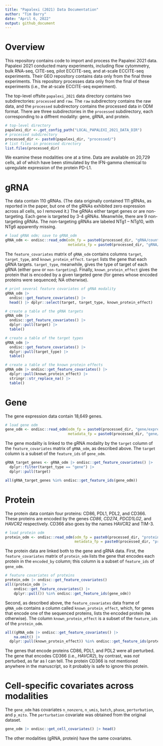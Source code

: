 ```yaml
---
title: "Papalexi (2021) Data Documentation"
author: "Tim Barry"
date: "April 6, 2022"
output: github_document
---
```


# Overview

This repository contains code to import and process the Papalexi 2021 data. Papalexi 2021 conducted many experiments, including flow cytommetry, bulk RNA-seq, CITE-seq, pilot ECCITE-seq, and at-scale ECCITE-seq experiments. Their GEO repository contains data only from the final three experiments. This repository processes data only from the final of these experiments (i.e., the at-scale ECCITE-seq experiment).

The top-level offsite `papalexi_2021` data directory contains two subdirectories: `processed` and `raw`. The `raw` subdirectory contains the raw data, and the `processed` subdirectory contains the processed data in ODM format. There are three subdirectories in the `processed` subdirectory, each corresponding to a diffrent modality: gene, gRNA, and protein.

```r
# top-level directory
papalexi_dir <-.get_config_path("LOCAL_PAPALEXI_2021_DATA_DIR")
# processed subdirectory
processed_dir <- paste0(papalexi_dir, "processed/")
# list files in processed directory
list.files(processed_dir)
```

We examine these modalities one at a time. Data are available on 20,729 cells, all of which have been stimulated by the IFN-gamma chemical to upregulate expression of the protein PD-L1.

# gRNA

The data contain 110 gRNAs. (The data originally contained 111 gRNAs, as reported in the paper, but one of the gRNAs exhibited zero expression across all cells, so I removed it.) The gRNAs either target genes or are non-targeting. Each gene is targeted by 3-4 gRNAs. Meanwhile, there are 9 non-targeting gRNAs. The non-targeting gRNAs are labeled NTg1 -- NTg10, with NTg6 apparently missing.

```r
# load gRNA odm; save to gRNA_odm
gRNA_odm <- ondisc::read_odm(odm_fp = paste0(processed_dir, "gRNA/count_matrix.odm"),
                             metadata_fp = paste0(processed_dir, "gRNA/metadata.rds"))
```

The `feature_covariates` matrix of `gRNA_odm` contains columns `target`, `target_type`, and `known_protein_effect`. `target` lists the gene that each gRNA targets. `target_type`, meanwhile, gives the type of target of each gRNA (either `gene` or `non-targeting`). Finally, `known_protein_effect` gives the protein that is encoded by a given targeted gene (for genes whose encoded proteins were sequenced; NA otherwise).

```r
# print several feature covariates of gRNA modality
gRNA_odm |>
  ondisc::get_feature_covariates() |>
  head() |> dplyr::select(target, target_type, known_protein_effect)

# create a table of the gRNA targets
gRNA_odm |>
  ondisc::get_feature_covariates() |>
  dplyr::pull(target) |>
  table()

# create a table of the target types
gRNA_odm |>
  ondisc::get_feature_covariates() |>
  dplyr::pull(target_type) |>
  table()

# create a table of the known protein effects
gRNA_odm |> ondisc::get_feature_covariates() |>
  dplyr::pull(known_protein_effect) |>
  stringr::str_replace_na() |>
  table()
```

# Gene

The gene expression data contain 18,649 genes.

```r
# load gene odm
gene_odm <- ondisc::read_odm(odm_fp = paste0(processed_dir, "gene/expression_matrix.odm"),
                             metadata_fp = paste0(processed_dir, "gene/metadata.rds"))
```

The gene modality is linked to the gRNA modality by the `target` column of the `feature_covariates` matrix of `gRNA_odm`, as described above. The `target` column is a subset of the `feature_ids` of `gene_odm`.

```r
gRNA_target_genes <- gRNA_odm |> ondisc::get_feature_covariates() |>
  dplyr::filter(target_type == "gene") |>
  dplyr::pull(target)

all(gRNA_target_genes %in% ondisc::get_feature_ids(gene_odm))
```

# Protein

The protein data contain four proteins: CD86, PDL1, PDL2, and CD366. These proteins are encoded by the genes *CD86*, *CD274*, *PDCD1LG2*, and *HAVCR2* respectively. CD366 also goes by the names HAVCR2 and TIM-3.

```r
# load protein odm
protein_odm <- ondisc::read_odm(odm_fp = paste0(processed_dir, "protein/count_matrix.odm"),
                                metadata_fp = paste0(processed_dir, "protein/metadata.rds"))
```

The protein data are linked both to the gene and gRNA data. First, the `feature_covariates` matrix of `protein_odm` lists the gene that encodes each protein in the `encoded_by` column; this column is a subset of `feature_ids` of `gene_odm`.

```r
# feature covariates of proteins
protein_odm |> ondisc::get_feature_covariates()
all((protein_odm |>
    ondisc::get_feature_covariates() |>
    dplyr::pull()) %in% ondisc::get_feature_ids(gene_odm))
```

Second, as described above, the `feature_covariates` data frame of `gRNA_odm` contains a column called `known_protein_effect`, which, for genes that encode one of the sequenced proteins, lists the encoded protein (`NA` otherwise). The column `known_protein_effect` is a subset of the `feature_ids` of the `protein_odm`.

```r
all((gRNA_odm |> ondisc::get_feature_covariates() |>
    na.omit() |>
  dplyr::pull(known_protein_effect)) %in% ondisc::get_feature_ids(protein_odm))
```

The genes that encode proteins CD86, PDL1, and PDL2 were all perturbed. The gene that encodes CD366 (i.e., *HAVCR2*), by contrast, was *not* perturbed, as far as I can tell. The protein CD366 is not mentioned anywhere in the manuscript, so it probably is safe to ignore this protein.

# Cell-specific covariates across modalities

The `gene_odm` has covariates `n_nonzero`, `n_umis`, `batch`, `phase`, `perturbation`, and `p_mito`. The `perturbation` covariate was obtained from the original dataset.

```r
gene_odm |> ondisc::get_cell_covariates() |> head()
```

The other modalities (gRNA, protein) have the same covariates.
